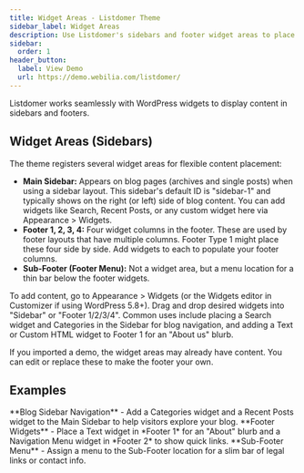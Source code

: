 ```yaml
---
title: Widget Areas - Listdomer Theme
sidebar_label: Widget Areas
description: Use Listdomer's sidebars and footer widget areas to place content.
sidebar:
  order: 1
header_button:
  label: View Demo
  url: https://demo.webilia.com/listdomer/
---
```


Listdomer works seamlessly with WordPress widgets to display content in sidebars and footers.

## Widget Areas (Sidebars)

The theme registers several widget areas for flexible content placement:

- **Main Sidebar:** Appears on blog pages (archives and single posts) when using a sidebar layout. This sidebar's default ID is "sidebar-1" and typically shows on the right (or left) side of blog content. You can add widgets like Search, Recent Posts, or any custom widget here via Appearance > Widgets.
- **Footer 1, 2, 3, 4:** Four widget columns in the footer. These are used by footer layouts that have multiple columns. Footer Type 1 might place these four side by side. Add widgets to each to populate your footer columns.
- **Sub-Footer (Footer Menu):** Not a widget area, but a menu location for a thin bar below the footer widgets.

To add content, go to Appearance > Widgets (or the Widgets editor in Customizer if using WordPress 5.8+). Drag and drop desired widgets into "Sidebar" or "Footer 1/2/3/4". Common uses include placing a Search widget and Categories in the Sidebar for blog navigation, and adding a Text or Custom HTML widget to Footer 1 for an "About us" blurb.

<Aside type="note">If you imported a demo, the widget areas may already have content. You can edit or replace these to make the footer your own.</Aside>

## Examples

<CardGrid>
  <Card>**Blog Sidebar Navigation** - Add a Categories widget and a Recent Posts widget to the Main Sidebar to help visitors explore your blog.</Card>
  <Card>**Footer Widgets** - Place a Text widget in *Footer 1* for an "About" blurb and a Navigation Menu widget in *Footer 2* to show quick links.</Card>
  <Card>**Sub-Footer Menu** - Assign a menu to the Sub-Footer location for a slim bar of legal links or contact info.</Card>
</CardGrid>

